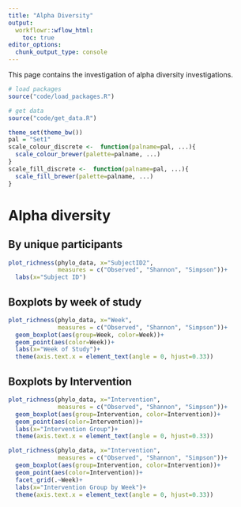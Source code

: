```yaml
---
title: "Alpha Diversity"
output:
  workflowr::wflow_html:
    toc: true
editor_options:
  chunk_output_type: console
---
```


This page contains the investigation of alpha diversity investigations.

```r
# load packages
source("code/load_packages.R")

# get data
source("code/get_data.R")

theme_set(theme_bw())
pal = "Set1"
scale_colour_discrete <-  function(palname=pal, ...){
  scale_colour_brewer(palette=palname, ...)
}
scale_fill_discrete <-  function(palname=pal, ...){
  scale_fill_brewer(palette=palname, ...)
}

```


# Alpha diversity

## By unique participants

```r


plot_richness(phylo_data, x="SubjectID2", 
              measures = c("Observed", "Shannon", "Simpson"))+
  labs(x="Subject ID")


```


## Boxplots by week of study

```r


plot_richness(phylo_data, x="Week",
              measures = c("Observed", "Shannon", "Simpson"))+
  geom_boxplot(aes(group=Week, color=Week))+
  geom_point(aes(color=Week))+
  labs(x="Week of Study")+
  theme(axis.text.x = element_text(angle = 0, hjust=0.33))


```


## Boxplots by Intervention

```r


plot_richness(phylo_data, x="Intervention",
              measures = c("Observed", "Shannon", "Simpson"))+
  geom_boxplot(aes(group=Intervention, color=Intervention))+
  geom_point(aes(color=Intervention))+
  labs(x="Intervention Group")+
  theme(axis.text.x = element_text(angle = 0, hjust=0.33))

plot_richness(phylo_data, x="Intervention",
              measures = c("Observed", "Shannon", "Simpson"))+
  geom_boxplot(aes(group=Intervention, color=Intervention))+
  geom_point(aes(color=Intervention))+
  facet_grid(.~Week)+
  labs(x="Intervention Group by Week")+
  theme(axis.text.x = element_text(angle = 0, hjust=0.33))


```


